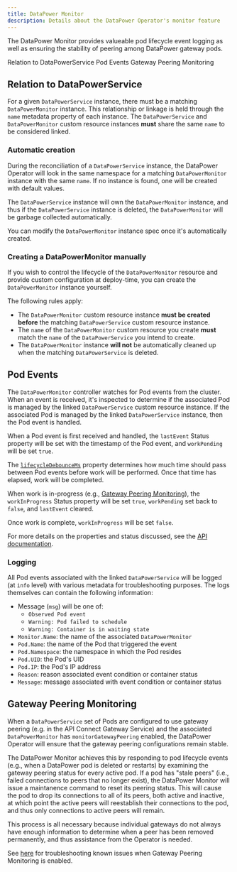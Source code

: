 ```yaml
---
title: DataPower Monitor
description: Details about the DataPower Operator's monitor feature
---
```


<PageDescription>

The DataPower Monitor provides valueable pod lifecycle event logging as well as ensuring the stability of peering among DataPower gateway pods.

</PageDescription>

<AnchorLinks>
  <AnchorLink>Relation to DataPowerService</AnchorLink>
  <AnchorLink>Pod Events</AnchorLink>
  <AnchorLink>Gateway Peering Monitoring</AnchorLink>
</AnchorLinks>

## Relation to DataPowerService

For a given `DataPowerService` instance, there must be a matching `DataPowerMonitor` instance. This relationship or linkage is held through the `name` metadata property of each instance. The `DataPowerService` and `DataPowerMonitor` custom resource instances **must** share the same `name` to be considered linked.

### Automatic creation

During the reconciliation of a `DataPowerService` instance, the DataPower Operator will look in the same namespace for a matching `DataPowerMonitor` instance with the same `name`. If no instance is found, one will be created with default values.

The `DataPowerService` instance will own the `DataPowerMonitor` instance, and thus if the `DataPowerService` instance is deleted, the `DataPowerMonitor` will be garbage collected automatically.

<InlineNotification>

You can modify the `DataPowerMonitor` instance spec once it's automatically created.

</InlineNotification>

### Creating a DataPowerMonitor manually

If you wish to control the lifecycle of the `DataPowerMonitor` resource and provide custom configuration at deploy-time, you can create the `DataPowerMonitor` instance yourself.

The following rules apply:

- The `DataPowerMonitor` custom resource instance **must be created before** the matching `DataPowerService` custom resource instance.
- The `name` of the `DataPowerMonitor` custom resource you create **must** match the `name` of the `DataPowerService` you intend to create.
- The `DataPowerMonitor` instance **will not** be automatically cleaned up when the matching `DataPowerService` is deleted.

## Pod Events

The `DataPowerMonitor` controller watches for Pod events from the cluster. When an event is received, it's inspected to determine if the associated Pod is managed by the linked `DataPowerService` custom resource instance. If the associated Pod is managed by the linked `DataPowerService` instance, then the Pod event is handled.

When a Pod event is first received and handled, the `lastEvent` Status property will be set with the timestamp of the Pod event, and `workPending` will be set `true`.

The [`lifecycleDebounceMs`](/apis/datapowermonitor/v1beta2#lifecycledebouncems) property determines how much time should pass between Pod events before work will be performed. Once that time has elapsed, work will be completed.

When work is in-progress (e.g., [Gateway Peering Monitoring](/features/monitor#gateway-peering-monitoring)), the `workInProgress` Status property will be set `true`, `workPending` set back to `false`, and `lastEvent` cleared.

Once work is complete, `workInProgress` will be set `false`.

For more details on the properties and status discussed, see the [API documentation](/apis/datapowermonitor/v1beta2).

### Logging

All Pod events associated with the linked `DataPowerService` will be logged (at `info` level) with various metadata for troubleshooting purposes. The logs themselves can contain the following information:

- Message (`msg`) will be one of:
  - `Observed Pod event`
  - `Warning: Pod failed to schedule`
  - `Warning: Container is in waiting state`
- `Monitor.Name`: the name of the associated `DataPowerMonitor`
- `Pod.Name`: the name of the Pod that triggered the event
- `Pod.Namespace`: the namespace in which the Pod resides
- `Pod.UID`: the Pod's UID
- `Pod.IP`: the Pod's IP address
- `Reason`: reason associated event condition or container status
- `Message`: message associated with event condition or container status

## Gateway Peering Monitoring

When a `DataPowerService` set of Pods are configured to use gateway peering (e.g. in the API Connect Gateway Service) and the associated `DataPowerMonitor` has `monitorGatewayPeering` enabled, the DataPower Operator will ensure that the gateway peering configurations remain stable.

The DataPower Monitor achieves this by responding to pod lifecycle events (e.g., when a DataPower pod is deleted or restarts) by examining the gateway peering status for every active pod. If a pod has "stale peers" (i.e., failed connections to peers that no longer exist), the DataPower Monitor will issue a maintanence command to reset its peering status. This will cause the pod to drop its connections to all of its peers, both active and inactive, at which point the active peers will reestablish their connections to the pod, and thus only connections to active peers will remain.

This process is all necessary because individual gateways do not always have enough information to determine when a peer has been removed permanently, and thus assistance from the Operator is needed.

See [here](/troubleshooting/gateway-peering-monitoring) for troubleshooting known issues when Gateway Peering Monitoring is enabled.